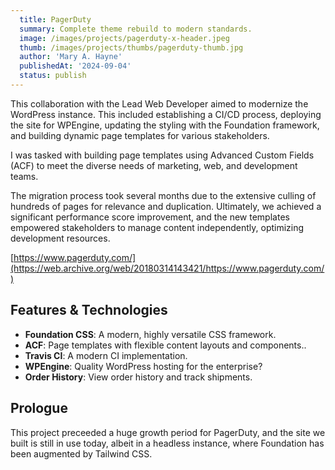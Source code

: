 ```yaml
---
  title: PagerDuty
  summary: Complete theme rebuild to modern standards.
  image: /images/projects/pagerduty-x-header.jpeg
  thumb: /images/projects/thumbs/pagerduty-thumb.jpg
  author: 'Mary A. Hayne'
  publishedAt: '2024-09-04'
  status: publish
---
```


This collaboration with the Lead Web Developer aimed to modernize the WordPress
instance. This included establishing a CI/CD process, deploying the site for
WPEngine, updating the styling with the Foundation framework, and building
dynamic page templates for various stakeholders.

I was tasked with building page templates using Advanced Custom Fields (ACF) to
meet the diverse needs of marketing, web, and development teams.

The migration process took several months due to the extensive culling of
hundreds of pages for relevance and duplication. Ultimately, we achieved a
significant performance score improvement, and the new templates empowered
stakeholders to manage content independently, optimizing development resources.

[https://www.pagerduty.com/](https://web.archive.org/web/20180314143421/https://www.pagerduty.com/)

## Features & Technologies

- **Foundation CSS**: A modern, highly versatile CSS framework.
- **ACF**: Page templates with flexible content layouts and components..
- **Travis CI**: A modern CI implementation.
- **WPEngine**: Quality WordPress hosting for the enterprise?
- **Order History**: View order history and track shipments.

## Prologue

This project preceeded a huge growth period for PagerDuty, and the site we built
is still in use today, albeit in a headless instance, where Foundation has been
augmented by Tailwind CSS.
